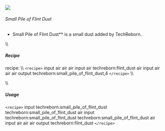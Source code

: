 ![](/mods/techreborn/small_pile_of_flint_dust.png)

###### Small Pile of Flint Dust

- Small Pile of Flint Dust** is a small dust added by
        TechReborn.

\\\\

##### Recipe

<Mcitem id="minecraft:crafting_table"/> recipe: \\\\
`<recipe>` input air air air input air techreborn:flint_dust air
input air air air output techreborn:small_pile_of_flint_dust,4
`</recipe>` \\\\

\\\\

##### Usage

`<recipe>` input techreborn:small_pile_of_flint_dust
techreborn:small_pile_of_flint_dust air input
techreborn:small_pile_of_flint_dust techreborn:small_pile_of_flint_dust
air input air air air output techreborn:flint_dust `</recipe>`
